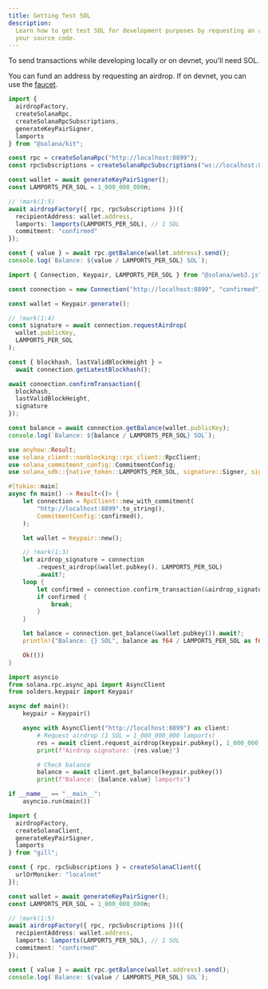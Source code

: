 ```yaml
---
title: Getting Test SOL
description:
  Learn how to get test SOL for development purposes by requesting an airdrop in
  your source code.
---
```


To send transactions while developing locally or on devnet, you'll need SOL.

You can fund an address by requesting an airdrop. If on devnet, you can use the
[faucet](https://faucet.solana.com/).

<CodeTabs storage="cookbook" flags="r">

```ts !! title="Kit"
import {
  airdropFactory,
  createSolanaRpc,
  createSolanaRpcSubscriptions,
  generateKeyPairSigner,
  lamports
} from "@solana/kit";

const rpc = createSolanaRpc("http://localhost:8899");
const rpcSubscriptions = createSolanaRpcSubscriptions("ws://localhost:8900");

const wallet = await generateKeyPairSigner();
const LAMPORTS_PER_SOL = 1_000_000_000n;

// !mark(1:5)
await airdropFactory({ rpc, rpcSubscriptions })({
  recipientAddress: wallet.address,
  lamports: lamports(LAMPORTS_PER_SOL), // 1 SOL
  commitment: "confirmed"
});

const { value } = await rpc.getBalance(wallet.address).send();
console.log(`Balance: ${value / LAMPORTS_PER_SOL} SOL`);
```

```ts !! title="Legacy"
import { Connection, Keypair, LAMPORTS_PER_SOL } from "@solana/web3.js";

const connection = new Connection("http://localhost:8899", "confirmed");

const wallet = Keypair.generate();

// !mark(1:4)
const signature = await connection.requestAirdrop(
  wallet.publicKey,
  LAMPORTS_PER_SOL
);

const { blockhash, lastValidBlockHeight } =
  await connection.getLatestBlockhash();

await connection.confirmTransaction({
  blockhash,
  lastValidBlockHeight,
  signature
});

const balance = await connection.getBalance(wallet.publicKey);
console.log(`Balance: ${balance / LAMPORTS_PER_SOL} SOL`);
```

```rust !! title="Rust"
use anyhow::Result;
use solana_client::nonblocking::rpc_client::RpcClient;
use solana_commitment_config::CommitmentConfig;
use solana_sdk::{native_token::LAMPORTS_PER_SOL, signature::Signer, signer::keypair::Keypair};

#[tokio::main]
async fn main() -> Result<()> {
    let connection = RpcClient::new_with_commitment(
        "http://localhost:8899".to_string(),
        CommitmentConfig::confirmed(),
    );

    let wallet = Keypair::new();

    // !mark(1:3)
    let airdrop_signature = connection
        .request_airdrop(&wallet.pubkey(), LAMPORTS_PER_SOL)
        .await?;
    loop {
        let confirmed = connection.confirm_transaction(&airdrop_signature).await?;
        if confirmed {
            break;
        }
    }

    let balance = connection.get_balance(&wallet.pubkey()).await?;
    println!("Balance: {} SOL", balance as f64 / LAMPORTS_PER_SOL as f64);

    Ok(())
}
```

```py !! title="Python"
import asyncio
from solana.rpc.async_api import AsyncClient
from solders.keypair import Keypair

async def main():
    keypair = Keypair()

    async with AsyncClient("http://localhost:8899") as client:
        # Request airdrop (1 SOL = 1_000_000_000 lamports)
        res = await client.request_airdrop(keypair.pubkey(), 1_000_000_000)
        print(f"Airdrop signature: {res.value}")

        # Check balance
        balance = await client.get_balance(keypair.pubkey())
        print(f"Balance: {balance.value} lamports")

if __name__ == "__main__":
    asyncio.run(main())
```

</CodeTabs>

```ts title="Gill"
import {
  airdropFactory,
  createSolanaClient,
  generateKeyPairSigner,
  lamports
} from "gill";

const { rpc, rpcSubscriptions } = createSolanaClient({
  urlOrMoniker: "localnet"
});

const wallet = await generateKeyPairSigner();
const LAMPORTS_PER_SOL = 1_000_000_000n;

// !mark(1:5)
await airdropFactory({ rpc, rpcSubscriptions })({
  recipientAddress: wallet.address,
  lamports: lamports(LAMPORTS_PER_SOL), // 1 SOL
  commitment: "confirmed"
});

const { value } = await rpc.getBalance(wallet.address).send();
console.log(`Balance: ${value / LAMPORTS_PER_SOL} SOL`);
```
